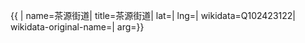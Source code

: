{{ {{{1|PRC admin/showdata}}}|
name=茶源街道|
title=茶源街道|
lat=|
lng=|
wikidata=Q102423122|
wikidata-original-name=|
arg={{{arg|}}}}}